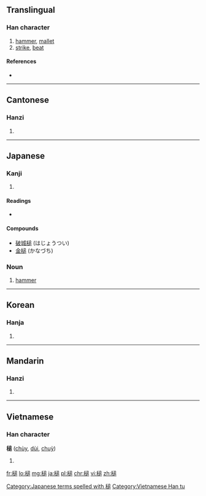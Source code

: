 ==Translingual==

===Han character===
{{Han char|rn=75|rad=木|as=10|sn=14|four=4793<sub>7</sub>|canj=木卜竹口 (DYHR)|ids=⿰[[木]][[追]]}}

# [[hammer]], [[mallet]]
# [[strike]], [[beat]]

====References====
* {{Han ref|kx=0546.080|dkj=15318|dj=0933.220|hdz=21252.030|uh=69CC|ud=27084|bh=BA6C|bd=47724}}

----

==Cantonese==

===Hanzi===
{{yue-hanzi|jyut=|y=cheui4}}

# {{defn|lang=yue|sort=木10}}

----

==Japanese==

===Kanji===
{{ja-kanji|grade=n|rs=木10}}

# {{defn|lang=ja|sort=木10}}

====Readings====
* {{ja-readings|on=つい (tsui)|kun=[[つち]] (tsuchi)}}

====Compounds====
* [[破城槌]] (はじょうつい)
* [[金槌]] (かなづち)

===Noun===
{{ja-noun|k|hira=つち|rom=tsuchi}} 

# [[hammer]]

[[Category:Japanese terms spelled with 槌]]

----

==Korean==

===Hanja===
{{ko-hanja|hangeul=[[퇴]], [[추]]|eumhun=|rv=toe, chu|mr=t'oe, ch'u|y=thoy, chwu}}

# {{defn|lang=ko|sort=木10}}

----

==Mandarin==

===Hanzi===
{{cmn-hanzi|pin=[[chuí]] ([[chui2]])|wg=ch'ui<sup>2</sup>}}

# {{defn|lang=cmn|sort=木10}}

----

==Vietnamese==

===Han character===
'''槌''' ([[chùy]], [[dùi]], [[chuỳ]])

# {{defn|lang=vi}}

[[Category:Vietnamese Han tu]]

[[fr:槌]]
[[lo:槌]]
[[mg:槌]]
[[ja:槌]]
[[pl:槌]]
[[chr:槌]]
[[vi:槌]]
[[zh:槌]]
